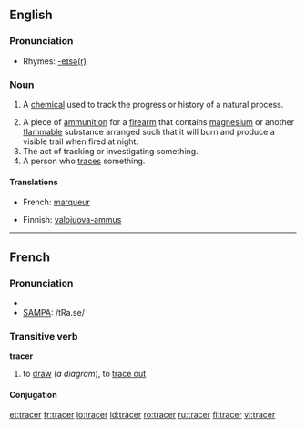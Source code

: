 ==English==

===Pronunciation===
*Rhymes: [[Rhymes:English:-eɪsə(r)|-eɪsə(r)]]

===Noun===
{{en-noun}}

# {{chemistry}} A [[chemical]] used to track the progress or history of a natural process.
# A piece of [[ammunition]] for a [[firearm]] that contains [[magnesium]] or another [[flammable]] substance arranged such that it will burn and produce a visible trail when fired at night.
# The act of tracking or investigating something.
# A person who [[trace]]s something.

====Translations====
{{trans-top|A chemical used to track the progress or history of a natural process}}
*French: [[marqueur]] {{m}}
{{trans-mid}}
{{trans-bottom}}

{{trans-top|A piece of ammunition for a firearm that contains magnesium or another flammable substance}}
*Finnish: [[valojuova-ammus]]
{{trans-mid}}
{{trans-bottom}}

{{trans-top|The act of tracking or investigating something}}
{{trans-mid}}
{{trans-bottom}}

{{trans-top|A person who traces something}}
{{trans-mid}}
{{trans-bottom}}

----

==French==

===Pronunciation===
*{{IPA|/tʁa.se/}}
*[[w:SAMPA|SAMPA]]: /tRa.se/

===Transitive verb===
'''tracer'''

# {{transitive}} to [[draw]] (''a diagram''), to [[trace out]]
<!--there are more senses that could be added-->

====Conjugation====
{{fr-conj-cer|tra|avoir}}

[[et:tracer]]
[[fr:tracer]]
[[io:tracer]]
[[id:tracer]]
[[ro:tracer]]
[[ru:tracer]]
[[fi:tracer]]
[[vi:tracer]]